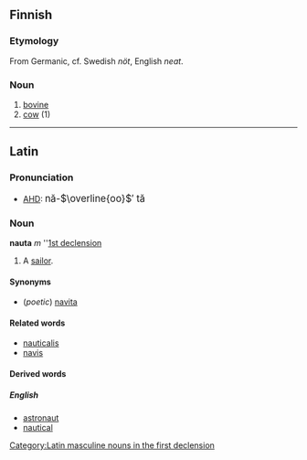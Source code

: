 ==Finnish==
===Etymology===

From Germanic, cf. Swedish ''nöt'', English ''neat''.

===Noun===
#[[bovine]]
#[[cow]] (1)
-----

==Latin==
===Pronunciation===
*[[AHD]]: <big> n&#259;-<math>\overline{oo}</math>&prime; t&#259;</big>

===Noun===
'''nauta''' ''m'' ''[[Wiktionary Appendix:Latin first declension|1st declension]]
#A [[sailor]].

====Synonyms====
*(''poetic'') [[navita]]

====Related words====
*[[nauticalis]]
*[[navis]]

====Derived words====
=====English=====
*[[astronaut]]
*[[nautical]]

[[Category:Latin masculine nouns in the first declension]]